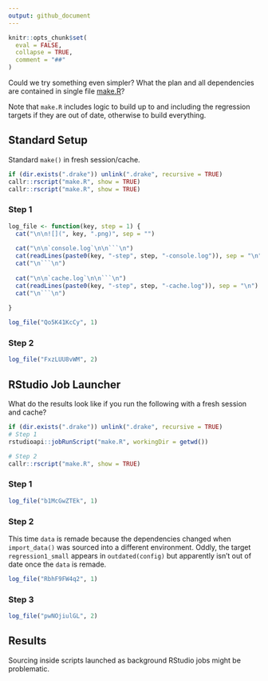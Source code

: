 ```yaml
---
output: github_document
---
```


<!-- README.md is generated from README.Rmd. Please edit that file -->

```r
knitr::opts_chunk$set(
  eval = FALSE,
  collapse = TRUE,
  comment = "##"
)
```

Could we try something even simpler? What the plan and all dependencies are contained in single file [make.R](make.R)?

Note that `make.R` includes logic to build up to and including the regression targets if they are out of date, otherwise to build everything.

## Standard Setup

Standard `make()` in fresh session/cache.

```r
if (dir.exists(".drake")) unlink(".drake", recursive = TRUE)
callr::rscript("make.R", show = TRUE)
callr::rscript("make.R", show = TRUE)
```

### Step 1

```r
log_file <- function(key, step = 1) {
  cat("\n\n![](", key, ".png)", sep = "")
  
  cat("\n\n`console.log`\n\n```\n")
  cat(readLines(paste0(key, "-step", step, "-console.log")), sep = "\n")
  cat("\n```\n")
  
  cat("\n\n`cache.log`\n\n```\n")
  cat(readLines(paste0(key, "-step", step, "-cache.log")), sep = "\n")
  cat("\n```\n")
  
}
```

```r
log_file("Qo5K41KcCy", 1)
```

### Step 2

```r
log_file("FxzLUU8vWM", 2)
```

## RStudio Job Launcher

What do the results look like if you run the following with a fresh session and cache?

```r
if (dir.exists(".drake")) unlink(".drake", recursive = TRUE)
# Step 1
rstudioapi::jobRunScript("make.R", workingDir = getwd())

# Step 2
callr::rscript("make.R", show = TRUE)
```

### Step 1

```r
log_file("b1McGwZTEk", 1)
```

### Step 2

This time `data` is remade because the dependencies changed when `import_data()` was sourced into a different environment.
Oddly, the target `regression1_small` appears in `outdated(config)` but apparently isn't out of date once the `data` is remade.

```r
log_file("RbhF9FW4q2", 1)
```

### Step 3

```r
log_file("pwNOjiulGL", 2)
```

## Results

Sourcing inside scripts launched as background RStudio jobs might be problematic.
